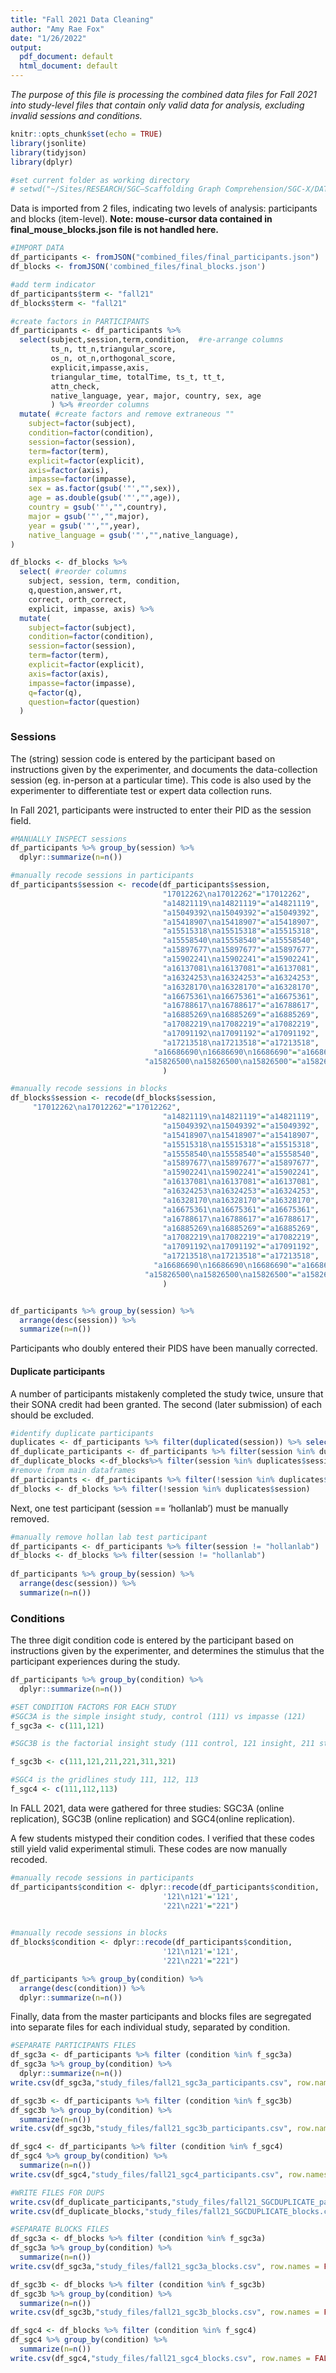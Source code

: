 ```yaml
---
title: "Fall 2021 Data Cleaning"
author: "Amy Rae Fox"
date: "1/26/2022"
output:
  pdf_document: default
  html_document: default
---
```

*The purpose of this file is processing the combined data files for Fall 2021 into study-level files that contain only valid data for analysis, excluding invalid sessions and conditions.*

```r
knitr::opts_chunk$set(echo = TRUE)
library(jsonlite)
library(tidyjson)
library(dplyr)

#set current folder as working directory
# setwd("~/Sites/RESEARCH/SGC—Scaffolding Graph Comprehension/SGC-X/DATA/3_ready_files/spring_2018")
```

Data is imported from 2 files, indicating two levels of analysis: participants and blocks (item-level). **Note: mouse-cursor data contained in final_mouse_blocks.json file is not handled here.**
```r
#IMPORT DATA
df_participants <- fromJSON("combined_files/final_participants.json")
df_blocks <- fromJSON('combined_files/final_blocks.json')

#add term indicator
df_participants$term <- "fall21"
df_blocks$term <- "fall21"

```

```r

#create factors in PARTICIPANTS
df_participants <- df_participants %>%  
  select(subject,session,term,condition,  #re-arrange columns
         ts_n, tt_n,triangular_score,
         os_n, ot_n,orthogonal_score,
         explicit,impasse,axis,
         triangular_time, totalTime, ts_t, tt_t,
         attn_check,
         native_language, year, major, country, sex, age
         ) %>% #reorder columns 
  mutate( #create factors and remove extraneous ""
    subject=factor(subject),
    condition=factor(condition),
    session=factor(session),
    term=factor(term),
    explicit=factor(explicit),
    axis=factor(axis),
    impasse=factor(impasse),
    sex = as.factor(gsub('"',"",sex)),
    age = as.double(gsub('"',"",age)),
    country = gsub('"',"",country),
    major = gsub('"',"",major),
    year = gsub('"',"",year),
    native_language = gsub('"',"",native_language),
) 

```

```r
df_blocks <- df_blocks %>% 
  select( #reorder columns
    subject, session, term, condition,
    q,question,answer,rt,
    correct, orth_correct,
    explicit, impasse, axis) %>% 
  mutate(
    subject=factor(subject),
    condition=factor(condition),
    session=factor(session),
    term=factor(term),
    explicit=factor(explicit),
    axis=factor(axis),
    impasse=factor(impasse),
    q=factor(q),
    question=factor(question)
  )
```

### Sessions
The (string) session code is entered by the participant based on instructions given by the experimenter, and documents the data-collection session (eg. in-person at a particular time). This code is also used by the experimenter to differentiate test or expert data collection runs.  

In Fall 2021, participants were instructed to enter their PID as the session field. 
```r
#MANUALLY INSPECT sessions
df_participants %>% group_by(session) %>% 
  dplyr::summarize(n=n())
```



```r

#manually recode sessions in participants
df_participants$session <- recode(df_participants$session,
                                  "17012262\na17012262"="17012262",
                                  "a14821119\na14821119"="a14821119",
                                  "a15049392\na15049392"="a15049392",
                                  "a15418907\na15418907"="a15418907",
                                  "a15515318\na15515318"="a15515318",
                                  "a15558540\na15558540"="a15558540",
                                  "a15897677\na15897677"="a15897677",
                                  "a15902241\na15902241"="a15902241",
                                  "a16137081\na16137081"="a16137081",
                                  "a16324253\na16324253"="a16324253",
                                  "a16328170\na16328170"="a16328170",
                                  "a16675361\na16675361"="a16675361",
                                  "a16788617\na16788617"="a16788617",
                                  "a16885269\na16885269"="a16885269",
                                  "a17082219\na17082219"="a17082219",
                                  "a17091192\na17091192"="a17091192",
                                  "a17213518\na17213518"="a17213518",
                                "a16686690\n16686690\n16686690"="a16686690",
                              "a15826500\na15826500\na15826500"="a15826500"
                                  )

#manually recode sessions in blocks
df_blocks$session <- recode(df_blocks$session,
     "17012262\na17012262"="17012262",
                                  "a14821119\na14821119"="a14821119",
                                  "a15049392\na15049392"="a15049392",
                                  "a15418907\na15418907"="a15418907",
                                  "a15515318\na15515318"="a15515318",
                                  "a15558540\na15558540"="a15558540",
                                  "a15897677\na15897677"="a15897677",
                                  "a15902241\na15902241"="a15902241",
                                  "a16137081\na16137081"="a16137081",
                                  "a16324253\na16324253"="a16324253",
                                  "a16328170\na16328170"="a16328170",
                                  "a16675361\na16675361"="a16675361",
                                  "a16788617\na16788617"="a16788617",
                                  "a16885269\na16885269"="a16885269",
                                  "a17082219\na17082219"="a17082219",
                                  "a17091192\na17091192"="a17091192",
                                  "a17213518\na17213518"="a17213518",
                                "a16686690\n16686690\n16686690"="a16686690",
                              "a15826500\na15826500\na15826500"="a15826500"
                                  )


df_participants %>% group_by(session) %>% 
  arrange(desc(session)) %>% 
  summarize(n=n())
```

Participants who doubly entered their PIDS have been manually corrected.  

#### Duplicate participants
A number of participants mistakenly completed the study twice, unsure that their SONA credit had been granted. The second (later submission) of each should be excluded.

```r

#identify duplicate participants
duplicates <- df_participants %>% filter(duplicated(session)) %>% select(session)
df_duplicate_participants <- df_participants %>% filter(session %in% duplicates$session)
df_duplicate_blocks <-df_blocks%>% filter(session %in% duplicates$session)
#remove from main dataframes
df_participants <- df_participants %>% filter(!session %in% duplicates$session)
df_blocks <- df_blocks %>% filter(!session %in% duplicates$session)
```

Next, one test participant (session == 'hollanlab') must be manually removed. 

```r

#manually remove hollan lab test participant 
df_participants <- df_participants %>% filter(session != "hollanlab")
df_blocks <- df_blocks %>% filter(session != "hollanlab")
     
df_participants %>% group_by(session) %>% 
  arrange(desc(session)) %>% 
  summarize(n=n())
```

### Conditions
The three digit condition code is entered by the participant based on instructions given by the experimenter, and determines the stimulus that the participant experiences during the study. 


```r
df_participants %>% group_by(condition) %>% 
  dplyr::summarize(n=n())

#SET CONDITION FACTORS FOR EACH STUDY
#SGC3A is the simple insight study, control (111) vs impasse (121)
f_sgc3a <- c(111,121) 

#SGC3B is the factorial insight study (111 control, 121 insight, 211 static, 221 static-impasse, 311 ixn 321 ixn-impasse)

f_sgc3b <- c(111,121,211,221,311,321)

#SGC4 is the gridlines study 111, 112, 113
f_sgc4 <- c(111,112,113)
```


In FALL 2021, data were gathered for three studies: SGC3A (online replication), SGC3B (online replication) and SGC4(online replication). 

A few students mistyped their condition codes. I verified that these codes still yield valid experimental stimuli. These codes are now manually recoded. 

```r

#manually recode sessions in participants
df_participants$condition <- dplyr::recode(df_participants$condition,
                                  '121\n121'='121',
                                  '221\n221'="221")
                                  

#manually recode sessions in blocks
df_blocks$condition <- dplyr::recode(df_participants$condition,
                                  '121\n121'='121',
                                  '221\n221'="221")

df_participants %>% group_by(condition) %>% 
  arrange(desc(condition)) %>% 
  dplyr::summarize(n=n())
```

Finally, data from the master participants and blocks files are segregated into separate files for each individual study, separated by condition. 
```r

#SEPARATE PARTICIPANTS FILES
df_sgc3a <- df_participants %>% filter (condition %in% f_sgc3a)
df_sgc3a %>% group_by(condition) %>% 
  dplyr::summarize(n=n())
write.csv(df_sgc3a,"study_files/fall21_sgc3a_participants.csv", row.names = FALSE)

df_sgc3b <- df_participants %>% filter (condition %in% f_sgc3b)
df_sgc3b %>% group_by(condition) %>% 
  summarize(n=n())
write.csv(df_sgc3b,"study_files/fall21_sgc3b_participants.csv", row.names = FALSE)

df_sgc4 <- df_participants %>% filter (condition %in% f_sgc4)
df_sgc4 %>% group_by(condition) %>% 
  summarize(n=n())
write.csv(df_sgc4,"study_files/fall21_sgc4_participants.csv", row.names = FALSE)

#WRITE FILES FOR DUPS
write.csv(df_duplicate_participants,"study_files/fall21_SGCDUPLICATE_participants.csv", row.names = FALSE)
write.csv(df_duplicate_blocks,"study_files/fall21_SGCDUPLICATE_blocks.csv", row.names = FALSE)

#SEPARATE BLOCKS FILES
df_sgc3a <- df_blocks %>% filter (condition %in% f_sgc3a)
df_sgc3a %>% group_by(condition) %>% 
  summarize(n=n())
write.csv(df_sgc3a,"study_files/fall21_sgc3a_blocks.csv", row.names = FALSE)

df_sgc3b <- df_blocks %>% filter (condition %in% f_sgc3b)
df_sgc3b %>% group_by(condition) %>% 
  summarize(n=n())
write.csv(df_sgc3b,"study_files/fall21_sgc3b_blocks.csv", row.names = FALSE)

df_sgc4 <- df_blocks %>% filter (condition %in% f_sgc4)
df_sgc4 %>% group_by(condition) %>% 
  summarize(n=n())
write.csv(df_sgc4,"study_files/fall21_sgc4_blocks.csv", row.names = FALSE)

```